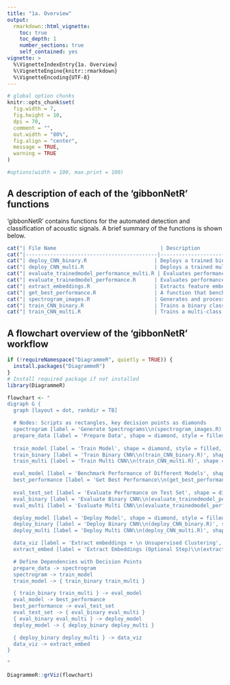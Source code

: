 ```yaml
---
title: "1a. Overview"
output:
  rmarkdown::html_vignette:
    toc: true
    toc_depth: 1
    number_sections: true
    self_contained: yes
vignette: >
  %\VignetteIndexEntry{1a. Overview}
  %\VignetteEngine{knitr::rmarkdown}
  %\VignetteEncoding{UTF-8}
---
```


```r
# global option chunks
knitr::opts_chunk$set(
  fig.width = 7,
  fig.height = 10,
  dpi = 70,
  comment = "",
  out.width = "80%",
  fig.align = "center",
  message = TRUE,
  warning = TRUE
)

#options(width = 100, max.print = 100)
```

## A description of each of the 'gibbonNetR' functions
'gibbonNetR' contains functions for the automated detection and classification of acoustic signals. A brief summary of the functions is shown below.

```r
cat("| File Name                                  | Description                                      |\n")
cat("|-------------------------------------------|--------------------------------------------------|\n")
cat("| deploy_CNN_binary.R                      | Deploys a trained binary CNN model over a directory of sound files               |\n")
cat("| deploy_CNN_multi.R                       | Deploys a trained multi-class CNN model over a directory of sound files          |\n")
cat("| evaluate_trainedmodel_performance_multi.R | Evaluates performance of a multi-class model on a test dataset     |\n")
cat("| evaluate_trainedmodel_performance.R      | Evaluates performance of a binary model on a test dataset          |\n")
cat("| extract_embeddings.R                     | Extracts feature embeddings from trained models   |\n")
cat("| get_best_performance.R                   | A function that benchmarks multiple trained models    |\n")
cat("| spectrogram_images.R                     | Generates and processes spectrogram images       |\n")
cat("| train_CNN_binary.R                       | Trains a binary classification CNN model        |\n")
cat("| train_CNN_multi.R                        | Trains a multi-class classification CNN model   |\n")
```

## A flowchart overview of the 'gibbonNetR' workflow
```r
if (!requireNamespace("DiagrammeR", quietly = TRUE)) {
  install.packages("DiagrammeR")
}
# Install required package if not installed
library(DiagrammeR)

flowchart <- "
digraph G {
  graph [layout = dot, rankdir = TB]

  # Nodes: Scripts as rectangles, key decision points as diamonds
  spectrogram [label = 'Generate Spectrograms\\n(spectrogram_images.R)', shape = rectangle, style = filled, fillcolor = lightblue]
  prepare_data [label = 'Prepare Data', shape = diamond, style = filled, fillcolor = white]
  
  train_model [label = 'Train Model', shape = diamond, style = filled, fillcolor = white]
  train_binary [label = 'Train Binary CNN\\n(train_CNN_binary.R)', shape = rectangle, style = filled, fillcolor = green]
  train_multi [label = 'Train Multi CNN\\n(train_CNN_multi.R)', shape = rectangle, style = filled, fillcolor = green]

  eval_model [label = 'Benchmark Performance of Different Models', shape = diamond, style = filled, fillcolor = white]
  best_performance [label = 'Get Best Performance\\n(get_best_performance.R)', shape = rectangle, style = filled, fillcolor = pink]
  
  eval_test_set [label = 'Evaluate Performance on Test Set', shape = diamond, style = filled, fillcolor = white]
  eval_binary [label = 'Evaluate Binary CNN\\n(evaluate_trainedmodel_performance.R)', shape = rectangle, style = filled, fillcolor = pink]
  eval_multi [label = 'Evaluate Multi CNN\\n(evaluate_trainedmodel_performance_multi.R)', shape = rectangle, style = filled, fillcolor = pink]

  deploy_model [label = 'Deploy Model', shape = diamond, style = filled, fillcolor = white]
  deploy_binary [label = 'Deploy Binary CNN\\n(deploy_CNN_binary.R)', shape = rectangle, style = filled, fillcolor = orange]
  deploy_multi [label = 'Deploy Multi CNN\\n(deploy_CNN_multi.R)', shape = rectangle, style = filled, fillcolor = orange]

  data_viz [label = 'Extract embeddings + \n Unsupervised Clustering', shape = diamond, style = filled, fillcolor = white]
  extract_embed [label = 'Extract Embeddings (Optional Step)\\n(extract_embeddings.R)', shape = rectangle, style = filled, fillcolor = cyan]

  # Define Dependencies with Decision Points
  prepare_data -> spectrogram
  spectrogram -> train_model
  train_model -> { train_binary train_multi }

  { train_binary train_multi } -> eval_model
  eval_model -> best_performance
  best_performance -> eval_test_set
  eval_test_set -> { eval_binary eval_multi }
  { eval_binary eval_multi } -> deploy_model
  deploy_model -> { deploy_binary deploy_multi }

  { deploy_binary deploy_multi } -> data_viz
  data_viz -> extract_embed
}

"

DiagrammeR::grViz(flowchart)


```


